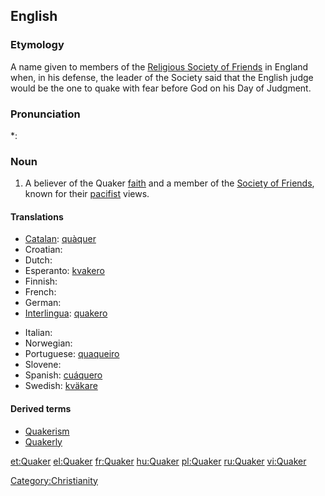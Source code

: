 {{also|Quäker}}
==English==

===Etymology===
A name given to members of the [[w:Religious Society of Friends|Religious Society of Friends]] in England when, in his defense, the leader of the Society said that the English judge would be the one to quake with fear before God on his Day of Judgment.

===Pronunciation===
*: {{rhymes|eɪkə(r)}}

===Noun===
{{en-noun}}

# {{religion}} A believer of the Quaker [[faith]] and a member of the [[Society of Friends]], known for their [[pacifist]] views.

====Translations====
{{trans-top|believer of the Quaker faith}}
* [[Catalan]]: [[quàquer]] {{m}}
* Croatian: {{t-|hr|kveker|m}}
* Dutch: {{t+|nl|quaker|m}}
* Esperanto: [[kvakero]]
* Finnish: {{t-|fi|kveekari}}
* French: {{t+|fr|quaker|m}}
* German: {{t+|de|Quäker|m}}
* [[Interlingua]]: [[quakero]]
{{trans-mid}}
* Italian: {{t+|it|quacchero|m}}
* Norwegian: {{t-|no|kveker}}
* Portuguese: [[quaqueiro]]
* Slovene: {{t-|sl|kveker|m}}
* Spanish: [[cuáquero]]
* Swedish: [[kväkare]]
{{trans-bottom}}

====Derived terms====
* [[Quakerism]]
* [[Quakerly]]

[[Category:Christianity]]

[[et:Quaker]]
[[el:Quaker]]
[[fr:Quaker]]
[[hu:Quaker]]
[[pl:Quaker]]
[[ru:Quaker]]
[[vi:Quaker]]